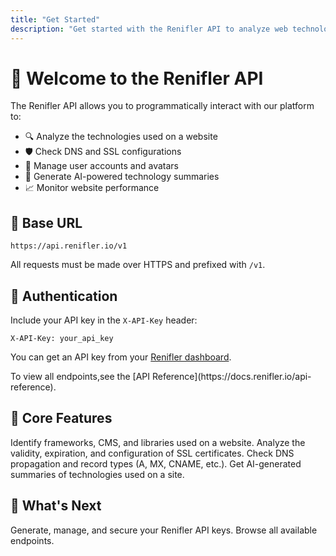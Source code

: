 ```yaml
---
title: "Get Started"
description: "Get started with the Renifler API to analyze web technologies, monitor domains, and more."
---
```


# 🚀 Welcome to the Renifler API

The Renifler API allows you to programmatically interact with our platform to:

- 🔍 Analyze the technologies used on a website
- 🛡️ Check DNS and SSL configurations
- 👤 Manage user accounts and avatars
- 🤖 Generate AI-powered technology summaries
- 📈 Monitor website performance

## 🔗 Base URL

```http
https://api.renifler.io/v1
```

All requests must be made over HTTPS and prefixed with `/v1`.

## 🔐 Authentication

Include your API key in the `X-API-Key` header:

```http
X-API-Key: your_api_key
```

You can get an API key from your [Renifler dashboard](https://renifler.io/profile).

<Note>
    To view all endpoints,see the [API Reference](https://docs.renifler.io/api-reference).
</Note>

## 🧰 Core Features

<CardGroup cols={2}>
  <Card title="Technology Analysis" icon="cpu" href="/api-reference/technologies/scan">
    Identify frameworks, CMS, and libraries used on a website.
  </Card>
  <Card title="SSL Verification" icon="shield-check" href="/api-reference/ssl/check">
    Analyze the validity, expiration, and configuration of SSL certificates.
  </Card>
  <Card title="DNS Monitoring" icon="globe" href="/api-reference/dns/check">
    Check DNS propagation and record types (A, MX, CNAME, etc.).
  </Card>
  <Card title="AI Resumes" icon="bot" href="/api-reference/ai/resume">
    Get AI-generated summaries of technologies used on a site.
  </Card>
</CardGroup>

## 📘 What's Next

<CardGroup cols={2}>
  <Card title="API Keys" icon="key" href="/api-keys">
    Generate, manage, and secure your Renifler API keys.
  </Card>
  <Card title="API Reference" icon="book" href="/api-reference">
    Browse all available endpoints.
  </Card>
</CardGroup>
